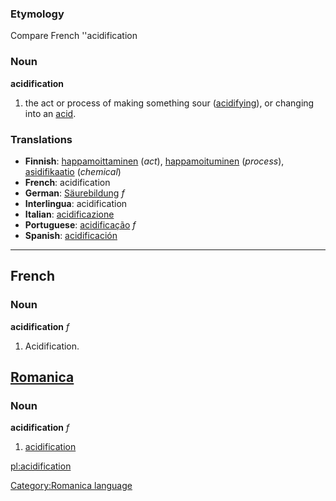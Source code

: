 ===Etymology===
Compare French ''acidification
=== Noun ===
'''acidification'''
# the act or process of making something sour ([[acidifying]]), or changing into an [[acid]].

=== Translations ===
* '''Finnish''': [[happamoittaminen]] (''act''), [[happamoituminen]] (''process''), [[asidifikaatio]] (''chemical'')
* '''French''': acidification
* '''German''': [[Säurebildung]] ''f''
* '''Interlingua''': acidification
* '''Italian''': [[acidificazione]]
* '''Portuguese''': [[acidificação]] ''f''
* '''Spanish''': [[acidificación]]
----

==French==
===Noun===
'''acidification''' ''f''

# Acidification.

==[[Romanica]]==
[[Category:Romanica language]]
===Noun===
'''acidification''' ''f''
#[[acidification]]

[[pl:acidification]]